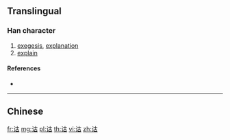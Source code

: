{{character info/new}}
{{also|詁}}
==Translingual==

===Han character===
{{Han char|rn=149|rad=讠|as=05|sn=7|four=|canj=IVJR}}

# [[exegesis]], [[explanation]]
# [[explain]]

====References====
* {{Han ref|kx=1188.181|hdz=63952.080|uh=8BC2|ud=35778}}

----

==Chinese==
{{zh-see|詁}}

[[fr:诂]]
[[mg:诂]]
[[pl:诂]]
[[th:诂]]
[[vi:诂]]
[[zh:诂]]